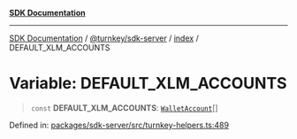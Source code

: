 [**SDK Documentation**](../../../../README.mdx)

***

[SDK Documentation](../../../../packages.mdx) / [@turnkey/sdk-server](../../README.mdx) / [index](../README.mdx) / DEFAULT\_XLM\_ACCOUNTS

# Variable: DEFAULT\_XLM\_ACCOUNTS

> `const` **DEFAULT\_XLM\_ACCOUNTS**: [`WalletAccount`](../interfaces/WalletAccount.mdx)[]

Defined in: [packages/sdk-server/src/turnkey-helpers.ts:489](https://github.com/tkhq/sdk/blob/fd49bfe86475c8603b3eb385aa101efa36fa32fc/packages/sdk-server/src/turnkey-helpers.ts#L489)

